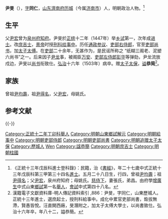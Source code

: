 {{明清人物信息框
| 姓名 = 尹旻
| 原名 =
| 圖片名稱= 
| 圖片大小 =
| 圖片說明 = 
| 最高職務 = 吏部尚书
| 國家 = 大明 
| 爵位 =
| 籍貫 = [[山東|山東]][[濟南府|濟南府]][[歷城縣|歷城縣]]
| 族裔 = 
| 字號 = 恭簡
| 諡號 =
| 出生日期 = 永樂二十年（1422年）五月二十八日
| 出生地點 =
| 逝世日期 = 弘治十六年（1503年）
| 逝世地點 =
| 墓葬 =
| 配偶 = 張氏
| 親屬 = 
| 出身 =
* 正統十三年戊辰科進士
| 經歷 =
| 著作 =  
}}
'''尹旻'''（{{bd|1422年||1503年||Yin尹}}），[[表字|字]]'''同仁'''，[[山东|山东]][[濟南府|濟南府]][[历城|历城]]（今属[[济南市|济南市]]）人，明朝政治人物。<ref>《正統十三年戊辰科進士登科錄》：民籍，治《[[書經|書經]]》，年二十七歲中式正統十三年戊辰科第三甲第三十四名[[進士|進士]]。五月二十八日生，行四，曾祖[[尹均壽|尹均壽]]；祖[[尹得名|尹得名]]；父[[尹宏|尹宏]]，泉州府知府；母姚氏。[[慈侍下|慈侍下]]，妻張氏，弟昌。由府學[[增廣生|增廣生]]中式山東[[鄉試|鄉試]]第一名[[舉人|舉人]]，[[會試|會試]]中式第四十八名。</ref>

==生平==
父[[尹宏|尹宏]]曾为[[泉州府|泉州府]][[知府|知府]]。尹旻於[[正统_(年号)|正统]]十二年（1447年）举[[乡试|乡试]]第一，次年成[[进士|进士]]。改[[庶吉士|庶吉士]]，[[明景帝|景帝]]时授[[刑科|刑科]][[给事中|给事中]]。历任[[通政|通政]][[参议|参议]]、[[吏部右侍郎|吏部右侍郎]]，官至[[吏部尚书|吏部尚书]]，加[[太子太傅|太子太傅]]。在[[吏部|吏部]]二十余年，无甚作为，是民谣所称之 “纸糊三阁老、泥塑六尚书”之一。后来因子[[尹龙|尹龙]]事，被阁臣[[万安|万安]]、[[吏部左侍郎|吏部左侍郎]][[彭华|彭华]]等弹劾，尹龙流放戍边，尹旻以[[尚书|尚书]]衔致仕。[[弘治|弘治]]十六年（1503年）病卒。赠[[太子太保|太子太保]]，[[谥|谥]]'''恭简'''<ref>漢籍電子文獻資料庫-明人傳記資料索引 ,886：尹旻，字同仁，山東歷城人。正統十三年進士，選庶起士，授刑科給事中。成化中累官吏部尚書，銓拔無滯，賢愚皆悅。汪直開西廠，旻潛附之，加太子太傅大學士，以尚書致仕。弘治十六年卒，年八十二，謚恭簡。</ref>。

==家族==
曾祖[[尹均壽|尹均壽]]，祖[[尹得名|尹得名]]，父[[尹宏|尹宏]]，母姚氏。

==参考文献==
{{reflist}}

{{-}}
{{正統十三年戊辰科殿試金榜}}
{{DEFAULTSORT:Yin尹}}
[[Category:正統十二年丁卯科舉人|Category:正統十二年丁卯科舉人]]
[[Category:明朝山東鄉試解元|Category:明朝山東鄉試解元]]
[[Category:明朝給事中|Category:明朝給事中]]
[[Category:明朝吏部侍郎|Category:明朝吏部侍郎]]
[[Category:明朝吏部尚書|Category:明朝吏部尚書]]
[[Category:明朝追赠太子太保|Category:明朝追赠太子太保]]
[[Category:歷城人|Category:歷城人]]
[[Category:尹姓|Wen]]
[[Category:諡恭簡|Category:諡恭簡]]
[[Category:明朝庶吉士|Category:明朝庶吉士]]
[[Category:明朝柱國|Category:明朝柱國]]